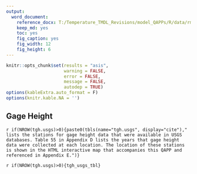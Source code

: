 ```yaml
---
output: 
  word_document:
    reference_docx: T:/Temperature_TMDL_Revisions/model_QAPPs/R/data/rmd_template.docx
    keep_md: yes
    toc: yes
    fig_caption: yes
    fig_width: 12
    fig_height: 6
---
```


```r
knitr::opts_chunk$set(results = "asis",
                      warning = FALSE,
                      error = FALSE,
                      message = FALSE,
                      autodep = TRUE)
options(kableExtra.auto_format = F)
options(knitr.kable.NA = '')

```

## Gage Height

`r if(NROW(tgh.usgs)>0){paste0(tbls(name="tgh.usgs", display="cite")," lists the stations for gage height data that were available in USGS databases. Table 55 in Appendix D lists the years that gage height data were collected at each location. The location of these stations is shown in the HTML interactive map that accompanies this QAPP and referenced in Appendix E.")}`

`r if(NROW(tgh.usgs)>0){tgh_usgs_tbl}`